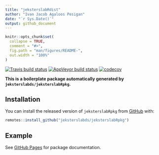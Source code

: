 ```yaml
---
title: "jeksterslabRdist"
author: "Ivan Jacob Agaloos Pesigan"
date: "`r Sys.Date()`"
output: github_document
---
```


<!-- README.md is generated from README.Rmd. Please edit that file -->

```r
knitr::opts_chunk$set(
  collapse = TRUE,
  comment = "#>",
  fig.path = "man/figures/README-",
  out.width = "100%"
)
```

<!-- badges: start -->
[![Travis build status](https://travis-ci.com/jeksterslabds/jeksterslabRdist.svg?branch=master)](https://travis-ci.com/jeksterslabds/jeksterslabRdist)
[![AppVeyor build status](https://ci.appveyor.com/api/projects/status/github/jeksterslabds/jeksterslabRdist?branch=master&svg=true)](https://ci.appveyor.com/project/jeksterslabds/jeksterslabRdist)
[![codecov](https://codecov.io/github/jeksterslabds/jeksterslabRdist/branch/master/graphs/badge.svg)](https://codecov.io/github/jeksterslabds/jeksterslabRdist) 
<!-- badges: end -->

**This is a boilerplate package automatically generated by `jeksterslabds/jeksterslabRpkg`.**

## Installation

You can install the released version of `jeksterslabRpkg` from [GitHub](https://github.com/jeksterslabds/jeksterslabRpkg) with:

```r
remotes::install_github("jeksterslabds/jeksterslabRpkg")
```

## Example

See [GitHub Pages](https://jeksterslabds.github.io/jeksterslabRdist/index.html)
for package documentation.
